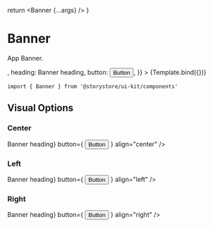 
<Meta title="Components/Banner" component={Banner} />

  return <Banner {...args} />
}

# Banner

App Banner.

<Canvas withSource="open">
  <Story
    name="Banner"
    args={{
      textColor: 'black',
      backgroundImage: <img src="/__assets/wknd/bg-adventures-1.jpg" />,
      heading: <Heading size={{ small: '2xl', large: '5xl' }}>Banner heading</Heading>,
      button: <Button variant="cta">Button</Button>,
    }}
  >
    {Template.bind({})}
  </Story>
</Canvas>

```
import { Banner } from '@storystore/ui-kit/components'
```

<ArgsTable story="Banner" />

## Visual Options

### Center

<Canvas>
  <Banner
    backgroundColor="teal"
    heading={<Heading size="2xl">Banner heading</Heading>}
    button={
      <Button variant="accent" transparent>
        Button
      </Button>
    }
    align="center"
  />
</Canvas>

### Left

<Canvas>
  <Banner
    backgroundColor="teal"
    heading={<Heading size="2xl">Banner heading</Heading>}
    button={
      <Button variant="accent" transparent>
        Button
      </Button>
    }
    align="left"
  />
</Canvas>

### Right

<Canvas>
  <Banner
    backgroundColor="teal"
    heading={<Heading size="2xl">Banner heading</Heading>}
    button={
      <Button variant="accent" transparent>
        Button
      </Button>
    }
    align="right"
  />
</Canvas>
